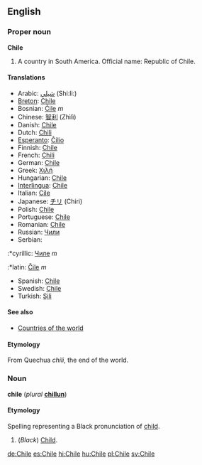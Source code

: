 ==English==
===Proper noun===
'''Chile'''

# A country in South America. Official name: Republic of Chile.

====Translations====
*Arabic: [[شيلي]] (Shi:li:) 
*[[Breton]]: [[Chile]]
*Bosnian: [[Čile]] ''m''
*Chinese: [[智利]] (Zhìlì)
*Danish: [[Chile]]
*Dutch: [[Chili]]
*[[Esperanto]]: [[Ĉilio]]
*Finnish: [[Chile]]
*French: [[Chili]]
*German: [[Chile]]
*Greek: [[Χιλή]]
*Hungarian: [[Chile]]
*[[Interlingua]]: [[Chile]]
*Italian: [[Cile]]
*Japanese: [[チリ]] (Chiri)
*Polish: [[Chile]]
*Portuguese: [[Chile]]
*Romanian: [[Chile]]
*Russian: [[Чили]]
*Serbian:
:*cyrillic: [[Чиле]] ''m''
:*latin: [[Čile]] ''m''
*Spanish: [[Chile]]
*Swedish: [[Chile]]
*Turkish: [[Şili]]

====See also====
*[[Countries of the world]]

====Etymology====
From Quechua ''chili'', the end of the world.

===Noun===
'''chile''' (''plural'' '''[[chillun]]''')

====Etymology====
Spelling representing a Black pronunciation of [[child]].

#(''Black'') [[Child]].

[[de:Chile]]
[[es:Chile]]
[[hi:Chile]]
[[hu:Chile]]
[[pl:Chile]]
[[sv:Chile]]